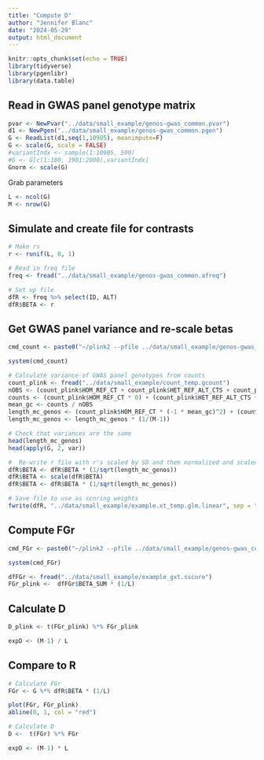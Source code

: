 ```yaml
---
title: "Compute D"
author: "Jennifer Blanc"
date: "2024-05-29"
output: html_document
---
```


```r
knitr::opts_chunk$set(echo = TRUE)
library(tidyverse)
library(pgenlibr)
library(data.table)
```

## Read in GWAS panel genotype matrix 

```r
pvar <- NewPvar("../data/small_example/genos-gwas_common.pvar")
d1 <- NewPgen("../data/small_example/genos-gwas_common.pgen")
G <- ReadList(d1,seq(1,10905), meanimpute=F)
G <- scale(G, scale = FALSE)
#variantIndx <- sample(1:10905, 500)
#G <- G[c(1:100, 1901:2000),variantIndx]
Gnorm <- scale(G)
```

Grab parameters
```r
L <- ncol(G)
M <- nrow(G)
```

## Simulate and create file for contrasts

```r
# Make rs
r <- runif(L, 0, 1)

# Read in freq file 
freq <- fread("../data/small_example/genos-gwas_common.afreq")

# Set up file 
dfR <- freq %>% select(ID, ALT)
dfR$BETA <- r
```

## Get GWAS panel variance and re-scale betas
```r
cmd_count <- paste0("~/plink2 --pfile ../data/small_example/genos-gwas_common --geno-counts --out ../data/small_example/count_temp")

system(cmd_count)
```

```r
# Calculate variance of GWAS panel genotypes from counts
count_plink <- fread("../data/small_example/count_temp.gcount")
nOBS <- (count_plink$HOM_REF_CT + count_plink$HET_REF_ALT_CTS + count_plink$TWO_ALT_GENO_CTS)
counts <- (count_plink$HOM_REF_CT * 0) + (count_plink$HET_REF_ALT_CTS * 1) + (count_plink$TWO_ALT_GENO_CTS * 2)
mean_gc <- counts / nOBS
length_mc_genos <- (count_plink$HOM_REF_CT * (-1 * mean_gc)^2) + (count_plink$HET_REF_ALT_CTS * (1 - mean_gc)^2) +  (count_plink$TWO_ALT_GENO_CTS * (2 - mean_gc)^2)
length_mc_genos <- length_mc_genos * (1/(M-1))

# Check that variances are the same
head(length_mc_genos)
head(apply(G, 2, var))

#  Re-write r file with r's scaled by SD and then normalized and scaled by SD again 
dfR$BETA <- dfR$BETA * (1/sqrt(length_mc_genos))
dfR$BETA <- scale(dfR$BETA)
dfR$BETA <- dfR$BETA * (1/sqrt(length_mc_genos))

# Save file to use as scoring weights 
fwrite(dfR, "../data/small_example/example.xt_temp.glm.linear", sep = "\t")
```


## Compute FGr
```r
cmd_FGr <- paste0("~/plink2 --pfile ../data/small_example/genos-gwas_common --score ../data/small_example/example.xt_temp.glm.linear center header-read cols=dosagesum,scoresums --out ../data/small_example/example_gxt")

system(cmd_FGr)
```

```r
dfFGr <- fread("../data/small_example/example_gxt.sscore")
FGr_plink <-  dfFGr$BETA_SUM * (1/L)
```

## Calculate D 
```r
D_plink <- t(FGr_plink) %*% FGr_plink 
```

```r
expD <- (M-1) / L 
```


## Compare to R 

```r
# Calculate FGr
FGr <- G %*% dfR$BETA * (1/L)

plot(FGr, FGr_plink)
abline(0, 1, col = "red")
```

```r
# Calculate D
D <-  t(FGr) %*% FGr 

expD <- (M-1) * L 
```




